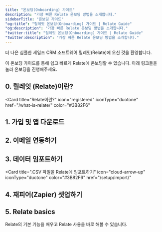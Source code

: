 ```yaml
---
title: "온보딩(Onboarding) 가이드"
description: "가장 빠른 Relate 온보딩 방법을 소개합니다."
sidebarTitle: "온보딩 가이드"
"og:title": "릴레잇 온보딩(Onboarding) 가이드 | Relate Guide"
"og:description": "가장 빠른 Relate 온보딩 방법을 소개합니다."
"twitter:title": "릴레잇 온보딩(Onboarding) 가이드 | Relate Guide"
"twitter:description": "가장 빠른 Relate 온보딩 방법을 소개합니다."
---
```


더 나은 심플한 세일즈 CRM 소프트웨어 릴레잇(Relate)에 오신 것을 환영합니다.

이 온보딩 가이드를 통해 쉽고 빠르게 Relate에 온보딩할 수 있습니다. 아래 링크들을 눌러 온보딩을 진행해주세요.

## 0. 릴레잇 (Relate)이란?
<Card
  title="Relate이란?"
  icon="registered"
  iconType="duotone"
  href="/what-is-relate/"
  color="#3B82F6"
>
</Card>

## 1. 가입 및 앱 다운로드
<CardGroup cols={3}>
      <Card
            title="가입 및 다운로드"
            icon="book"
            iconType="duotone"
            href="/setup/getting-started/"
            color="#3B82F6"
      >
      </Card>
      <Card
            title="앱 다운로드 및 브라우저 액세스"
            icon="download"
            color="#3B82F6"
            iconType="duotone"
            href="/setup/get-the-app">
      </Card>
      <Card
            title="Relate 모델 배우기"
            icon="graduation-cap"
            iconType="duotone"
            color="#3B82F6"
            href="/learn-the-model">
      </Card>
</CardGroup>
<CardGroup cols={2}>
      <Card
            title="어드민 세팅하기"
            icon="gear"
            iconType="duotone"
            href="/setup/admin/"
            color="#3B82F6"
      >
      </Card>
      <Card
            title="멤버 관리하기"
            icon="user"
            iconType="duotone"
            color="#3B82F6"
            href="/setup/manage-members">
      </Card>
</CardGroup>

## 2. 이메일 연동하기
<CardGroup cols={2}>
  <Card title="구글/아웃룩 이메일 연동" icon="envelope" iconType="duotone" color="#3B82F6" href="/setup/email-sync">
  </Card>
  <Card title="네이버웍스 이메일 연동" icon="neos" iconType="duotone" color="#3B82F6" href="/setup/naverworks-lineworks">
  </Card>
</CardGroup>

## 3. 데이터 임포트하기
<Card
  title=".CSV 파일을 Relate에 임포트하기"
  icon="cloud-arrow-up"
  iconType="duotone"
  color="#3B82F6"
  href="/setup/import/"
>
</Card>

## 4. 재피어(Zapier) 셋업하기
<CardGroup cols={3}>
  <Card title="재피어란 무엇인가?"
        icon="magnifying-glass" color="#3B82F6"
        iconType="duotone"
        href="/integrations/zapier">
  </Card>
    <Card title="재피어 연동하기"
        icon="bolt" color="#3B82F6"
        iconType="duotone"
        href="/integrations/zapier#zapier">
  </Card>
  <Card title="Relate + Zapier 연동 규칙"
        icon="code" color="#3B82F6"
        iconType="duotone"
        href="/integrations/zapier#zapier-2">
  </Card>
</CardGroup>

## 5. Relate basics
Relate의 기본 기능을 배우고 Relate 사용을 바로 해볼 수 있습니다.

<CardGroup cols={3}>
  <Card title="Organization"
        icon="buildings" color="#3B82F6"
        iconType="duotone"
        href="/features/organizations">
  </Card>
  <Card title="People"
        icon="people" color="#3B82F6"
        iconType="duotone"
        href="/features/people">
  </Card>
  <Card title="Deals"
        icon="handshake" color="#3B82F6"
        iconType="duotone"
        href="/features/deals">
  </Card>
</CardGroup>
<CardGroup cols={3}>
  <Card title="리포팅"
        icon="chart-line" color="#3B82F6"
        iconType="duotone"
        href="/features/reporting">
  </Card>
  <Card title="인박스(Inbox)"
        icon="inbox" color="#3B82F6"
        iconType="duotone"
        href="/features/inbox">
  </Card>
  <Card title="커스텀 필드"
        icon="table" color="#3B82F6"
        iconType="duotone"
        href="/features/custom-fields">
  </Card>
</CardGroup>
